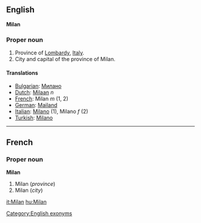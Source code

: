 ==English==
'''Milan'''

===Proper noun===

#Province of [[Lombardy]], [[Italy]].
#City and capital of the province of Milan.

====Translations====

*[[Bulgarian]]: [[Милано]]
*[[Dutch]]: [[Milaan]] ''n''
*[[French]]: Milan ''m'' (1, 2)
*[[German]]: [[Mailand]]
*[[Italian]]: [[Milano]] (1), Milano ''f'' (2)
*[[Turkish]]: [[Milano]]

[[Category:English exonyms]]
----

==French==
===Proper noun===
'''Milan'''

#Milan (''province'')
#Milan (''city'')

[[it:Milan]]
[[hu:Milan]]